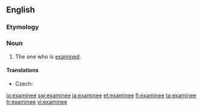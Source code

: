==English==
===Etymology===
{{suffix|examine|ee|t2=object of}}

===Noun===
{{en-noun}}

# The one who is [[examine]]d.

====Translations====
{{trans-top|one who is examined}}
* Czech: {{t-|cs|zkoušený|m}}
{{trans-mid}}
{{trans-bottom}}

[[io:examinee]]
[[sw:examinee]]
[[ja:examinee]]
[[et:examinee]]
[[fi:examinee]]
[[ta:examinee]]
[[tr:examinee]]
[[vi:examinee]]